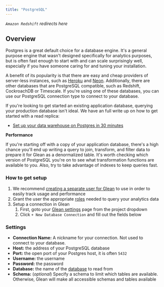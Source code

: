 ```yaml
---
title: "PostgreSQL"
---
```


_`Amazon Redshift` redirects here_

## Overview

Postgres is a great default choice for a database engine. It's a general purpose engine that wasn't designed specifically for analytics purposes, but is often fast enough to start with and can scale surprisingly well, especially if you have someone caring for and tuning your installation.

A benefit of its popularity is that there are easy and cheap providers of server-less instances, such as [Heroku](https://www.heroku.com/postgres) and [Neon](https://neon.tech). Additionally, there are other databases that are PostgreSQL compatible, such as Redshift, CockroachDB or Timescale. If you're using one of these databases, you can use our PostgreSQL connection type to connect to your database.

If you're looking to get started an existing application database, querying your production database isn't ideal. We have an full write up on how to get started with a read replica:

- [Set up your data warehouse on Postgres in 30 minutes](https://glean.io/blog-posts/setup-your-data-warehouse-on-postgres-in-30-minutes)

**Performance**

If you're starting off with a copy of your application database, there's a high chance you'll end up writing a query to join, transform, and filter data to prepare it for Glean as a denormalized table. It's worth checking which version of PostgreSQL you're on to see what transformation functions are available to you. Also, try to take advantage of indexes to keep queries fast.

### How to get setup

1. We recommend [creating a separate user for Glean](https://www.postgresql.org/docs/current/sql-createuser.html) to use in order to easily track usage and performance
2. Grant the user the appropriate [roles](https://www.postgresql.org/docs/current/role-membership.html) needed to query your analytics data
3. Setup a connection in Glean
   1. First, goto your [Glean settings](https://glean.io/app/p/settings#database_connections) page from the project dropdown
   2. Click `+ New Database Connection` and fill out the fields below

### Settings

- **Connection Name:** A nickname for your connection. Not used to connect to your database.
- **Host:** the address of your PostgreSQL database
- **Port:** the open port of your Postgres host, it is often `5432`
- **Username:** the username
- **Password:** the password
- **Database:** the name of the [database](https://www.postgresql.org/docs/current/ddl-schemas.html) to read from
- **Schema:** (_optional_) Specify a schema to limit which tables are available. Otherwise, Glean will make all accessible schemas and tables available
